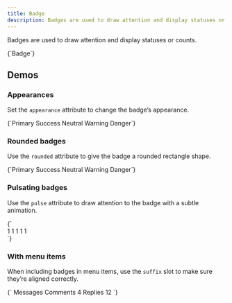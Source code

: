 ```yaml
---
title: Badge
description: Badges are used to draw attention and display statuses or counts.
---
```



Badges are used to draw attention and display statuses or counts.

<CodeDemo open>
{`<pc-badge>Badge</pc-badge>`}
</CodeDemo>

## Demos

### Appearances

Set the `appearance` attribute to change the badge’s appearance.

<CodeDemo>
{`<pc-badge appearance="primary">Primary</pc-badge>
<pc-badge appearance="success">Success</pc-badge>
<pc-badge appearance="neutral">Neutral</pc-badge>
<pc-badge appearance="warning">Warning</pc-badge>
<pc-badge appearance="danger">Danger</pc-badge>`}
</CodeDemo>

### Rounded badges

Use the `rounded` attribute to give the badge a rounded rectangle shape.

<CodeDemo>
{`<pc-badge appearance="primary" rounded>Primary</pc-badge>
<pc-badge appearance="success" rounded>Success</pc-badge>
<pc-badge appearance="neutral" rounded>Neutral</pc-badge>
<pc-badge appearance="warning" rounded>Warning</pc-badge>
<pc-badge appearance="danger" rounded>Danger</pc-badge>`}
</CodeDemo>

### Pulsating badges

Use the `pulse` attribute to draw attention to the badge with a subtle animation.

<CodeDemo>
{`<div class="badge-pulse">
    <pc-badge appearance="primary" pulse>1</pc-badge>
    <pc-badge appearance="success" pulse>1</pc-badge>
    <pc-badge appearance="neutral" pulse>1</pc-badge>
    <pc-badge appearance="warning" pulse>1</pc-badge>
    <pc-badge appearance="danger" pulse>1</pc-badge>
</div>

<style>
    .badge-pulse pc-badge:not(:last-of-type) {
        margin-right: var(--pc-spacing-l);
    }
</style>`}
</CodeDemo>

### With menu items

When including badges in menu items, use the `suffix` slot to make sure they’re aligned correctly.

<CodeDemo>
{`<pc-menu style="max-width: 240px">
    <pc-menu-label>Messages</pc-menu-label>
    <pc-menu-item>
        Comments
        <pc-badge slot="suffix">4</pc-badge>
    </pc-menu-item>
    <pc-menu-item>
        Replies
        <pc-badge slot="suffix">12</pc-badge>
    </pc-menu-item>
</pc-menu>`}
</CodeDemo>

